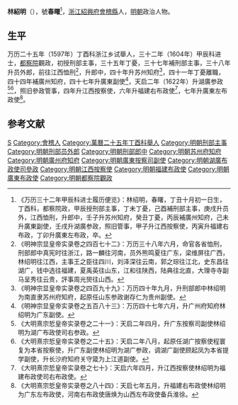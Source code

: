 '''林紹明'''（{{bd|？||？|catIdx=}}），號'''春曙'''<ref>《万历三十二年甲辰科进士履历便览》：林绍明，春曙，丁丑十月初一日生，丁酉科，都察院政，甲辰授刑部主事，丁未丁憂，己酉補刑部主事，庚戌升员外，江西恤刑，升郎中，壬子升苏州知府，癸丑丁憂，丙辰補廣州知府，己未升廣東副使，壬戌升湖廣参政，照旧管事，甲子升江西按察使，丙寅升福建右布政，丁卯升廣東左布政，卒。</ref>，[[浙江|浙江]][[紹興府|紹興府]][[會稽縣|會稽縣]]人，[[明朝|明朝]]政治人物。

== 生平 ==
万历二十五年（1597年）丁酉科浙江乡试舉人，三十二年（1604年）甲辰科进士，[[都察院|都察院]]觀政，初授刑部主事，三十五年丁憂，三十七年補刑部主事，三十八年升员外郎，前往江西恤刑<ref>《明神宗显皇帝实录卷之四百七十二》：万历三十八年六月，命官各省恤刑，刑部郎中真宪时往浙江，路一麟往河南，员外熊鸣夏往广东，梁维屏往广西，林绍明往江西，主事王之臣往四川，刘泽深往云南，郭之琮往江北，史东昌往湖广，钱中选往福建，夏禹英往山东，江和往陕西，陆典往北直，大理寺寺副马呈秀往云贵，評事周光爕往山西。</ref>，升郎中，四十年升苏州知府<ref>《明神宗显皇帝实录卷之四百九十九》：万历四十年九月，升刑部郎中林绍明为南直隶苏州府知府，起原任山东参政谢存仁为贵州副使。</ref>，四十一年丁憂離職，四十四年補廣州知府，四十七年升廣東副使<ref>《明神宗显皇帝实录卷之五百八十三》：万历四十七年六月，升广州府知府林绍明为广东副使。</ref>，天启二年（1622年）升湖廣参政<ref>《大明熹宗悊皇帝实录卷之二十一》：天启二年四月，升广东按察司副使林绍明为湖广布政使司右参政。</ref><ref>《大明熹宗悊皇帝实录卷之二十五》：天启二年八月，起原任湖广按察使程寰复为本省按察使，升广东副使林绍明为湖广参政，调湖广副使顾起凤为本省提学副使，升长沙府知府关守箴为上江道副使。</ref>，照旧參政管事，四年升江西按察使，六年升福建右布政使<ref>《大明熹宗悊皇帝实录卷之七十》：天启六年四月，升江西按察使林绍明为福建布政使司右布政使。</ref>，七年升廣東左布政使<ref>《大明熹宗悊皇帝实录卷之八十四》：天启七年五月，升福建右布政使林绍明为广东左布政使，河南右布政使唐焕为山西左布政使备兵淮徐。</ref>。

==参考文献==
{{reflist}}

{{萬曆三十二年甲辰科殿試金榜}}

{{Authority control}}

{{DEFAULTSORT:}}
[[Category:林姓|S]]
[[Category:會稽人|Category:會稽人]]
[[Category:萬曆二十五年丁酉科舉人|Category:萬曆二十五年丁酉科舉人]]
[[Category:明朝刑部主事|Category:明朝刑部主事]]
[[Category:明朝刑部员外郎|Category:明朝刑部员外郎]]
[[Category:明朝刑部郎中|Category:明朝刑部郎中]]
[[Category:明朝苏州府知府|Category:明朝苏州府知府]]
[[Category:明朝廣州府知府|Category:明朝廣州府知府]]
[[Category:明朝廣東按察司副使|Category:明朝廣東按察司副使]]
[[Category:明朝湖廣布政使司參政|Category:明朝湖廣布政使司參政]]
[[Category:明朝江西按察使|Category:明朝江西按察使]]
[[Category:明朝福建布政使|Category:明朝福建布政使]]
[[Category:明朝廣東布政使|Category:明朝廣東布政使]]
[[Category:明朝都察院觀政|Category:明朝都察院觀政]]